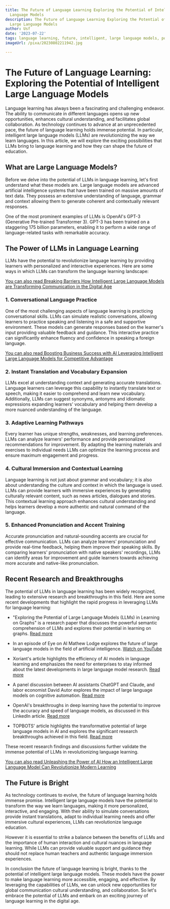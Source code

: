 ```yaml
---
title: The Future of Language Learning Exploring the Potential of Intelligent Large
  Language Models
description: The Future of Language Learning Exploring the Potential of Intelligent
  Large Language Models
author: Usf
date: '2023-07-22'
tags: language learning, future, intelligent, large language models, potential, exploring
imageUrl: /pixa/20230802211942.jpg

---
```

# The Future of Language Learning: Exploring the Potential of Intelligent Large Language  Models

Language learning has always been a fascinating and challenging endeavor. The ability to communicate  in different languages opens up new opportunities,  enhances cultural understanding, and facilitates global collaboration. As technology continues to advance at an unprecedented pace, the future of language learning  holds immense potential. In particular, intelligent large language models (LLMs) are revolutionizing the way we learn languages.  In this article, we will explore the exciting possibilities that LLMs bring to language learning and how they can shape  the future of education.

## What are Large Language Models?

Before  we delve into the potential of LLMs  in language learning, let's first understand what these models are. Large language models are advanced artificial intelligence systems that  have been trained on massive  amounts of text data. They possess an extensive  understanding of language, grammar and  context allowing them to generate coherent and contextually relevant responses.

One  of  the most prominent examples of LLMs  is OpenAI's GPT-3 (Generative Pre-trained Transformer 3). GPT-3 has been trained on a staggering 175 billion parameters, enabling it to  perform a wide range of language-related tasks  with remarkable accuracy.

## The  Power of LLMs in Language Learning

LLMs have  the  potential to revolutionize language learning by providing learners with personalized and interactive  experiences. Here are some ways in which LLMs can transform the language learning landscape:

[You can also read Breaking Barriers  How  Intelligent Large Language Models are Transforming Communication in the  Digital Age](Breaking%20Barriers%20How%20Intelligent%20Large%20Language%20Models%20are%20Transforming%20Communication%20in%20the%20Digital%20Age)


### 1. Conversational Language  Practice

One of the most challenging  aspects  of language learning is practicing conversational skills. LLMs can simulate realistic conversations, allowing learners to practice speaking and listening in a safe and  supportive  environment. These models can  generate responses based on the learner's input providing valuable feedback and guidance. This interactive practice can significantly enhance fluency and confidence in speaking a foreign language.

[You can also read Boosting Business Success with AI Leveraging Intelligent Large Language Models for  Competitive Advantage](Boosting%20Business%20Success%20with%20AI%20Leveraging%20Intelligent%20Large%20Language%20Models%20for%20Competitive%20Advantage)


### 2. Instant Translation and Vocabulary Expansion

LLMs excel at  understanding context and generating accurate translations.  Language learners can leverage this capability to instantly translate text or speech, making it  easier to comprehend  and learn new vocabulary. Additionally, LLMs can suggest synonyms,  antonyms and idiomatic expressions expanding learners' vocabulary and helping them develop a more  nuanced  understanding of  the language.

### 3. Adaptive Learning Pathways

Every learner  has unique strengths, weaknesses, and  learning  preferences. LLMs  can analyze learners' performance and provide personalized recommendations for improvement. By adapting the learning materials and exercises to individual needs LLMs  can optimize the learning process and ensure maximum engagement and progress.

### 4. Cultural Immersion and Contextual Learning

Language learning is not just about grammar and vocabulary; it is also about understanding the culture and  context in which the language is used. LLMs can provide learners with  immersive experiences by generating culturally relevant content, such as news articles, dialogues  and stories. This contextual learning approach enhances cultural understanding and helps  learners develop a more authentic and natural command of the language.

### 5. Enhanced Pronunciation and Accent Training

Accurate pronunciation and natural-sounding  accents are crucial for effective communication. LLMs can  analyze learners' pronunciation and provide  real-time feedback, helping them improve their speaking skills. By comparing learners' pronunciation with native speakers'  recordings, LLMs can identify areas for improvement and guide learners towards achieving more accurate and native-like  pronunciation.

## Recent Research and  Breakthroughs

The potential  of LLMs in language learning  has  been widely recognized, leading to extensive research and  breakthroughs in this field. Here are some recent developments that highlight the rapid progress in leveraging LLMs for language  learning:

- "Exploring the Potential of Large Language Models (LLMs) in Learning on Graphs" is a research paper that discusses the powerful semantic comprehension of LLMs and explores their potential in learning on graphs. [Read  more](https://arxiv.org/abs/2307.03393)

- In  an episode  of Eye on AI Mathew Lodge explores  the future of large language models in the  field of artificial intelligence. [Watch on YouTube](https://youtube.com/watch?v=iiwk-ul3v4E)

- Xoriant's article highlights the efficiency of  AI models in language learning and emphasizes the need for enterprises to stay informed about the latest developments in  large language model research. [Read  more](https://www.xoriant.com/blog/developments-and-breakthroughs-in-large-language-model-research)

- A panel discussion between  AI assistants ChatGPT and Claude, and labor economist David Autor explores the impact of large language models on cognitive automation. [Read more](https://www.brookings.edu/articles/exploring-the-impact-of-language-models/)

- OpenAI's breakthroughs  in deep learning have the potential to improve the accuracy and speed of language models, as discussed  in  this LinkedIn article. [Read more](https://www.linkedin.com/pulse/openais-revolutionary-breakthrough-creating-language-models-madhani)

- TOPBOTS' article highlights the transformative  potential of large language models  in AI and explores the significant  research breakthroughs achieved in this field. [Read more](https://www.topbots.com/top-language-models-transforming-ai-in-2023)

These recent research findings and discussions further validate the immense potential of LLMs in revolutionizing  language learning.

[You can also read  Unleashing the Power of AI  How an Intelligent Large Language Model Can Revolutionize  Modern Learning](Unleashing%20the%20Power%20of%20AI%20How%20an%20Intelligent%20Large%20Language%20Model%20Can%20Revolutionize%20Modern%20Learning)


## The Future is Bright

As technology  continues to evolve, the future of language learning holds immense promise.  Intelligent  large language models have the potential to transform  the way we learn languages, making it more personalized, interactive, and engaging. With their ability to simulate conversations provide instant translations, adapt to individual learning  needs and offer immersive cultural experiences, LLMs  can revolutionize language  education.

However it  is essential to strike a balance  between the benefits of LLMs and the importance of human interaction and cultural  nuances in language learning.  While LLMs can provide valuable support and guidance they  should not replace human teachers and authentic language immersion experiences.

In conclusion the future of language learning is bright, thanks to the potential of intelligent large language models. These models have the power to make language learning more accessible, engaging, and effective. By leveraging the  capabilities of LLMs, we can  unlock new opportunities for global communication  cultural understanding, and collaboration. So let's embrace the potential of LLMs and embark on an exciting journey of  language learning in the  digital age.